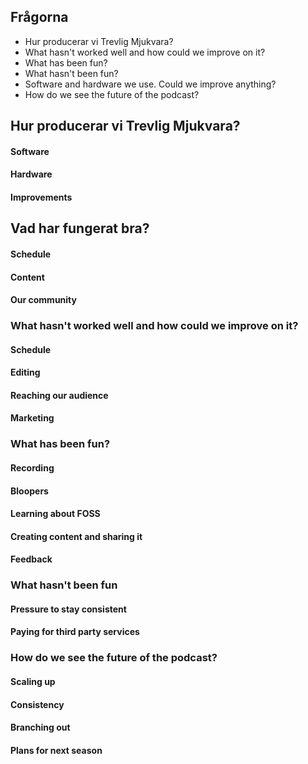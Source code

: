 ## Frågorna 

- Hur producerar vi Trevlig Mjukvara? 
- What hasn't worked well and how could we improve on it?
- What has been fun?
- What hasn't been fun?
- Software and hardware we use. Could we improve anything?
- How do we see the future of the podcast?

## Hur producerar vi Trevlig Mjukvara? 

#### Software

#### Hardware

#### Improvements

## Vad har fungerat bra?

#### Schedule

#### Content

#### Our community

### What hasn't worked well and how could we improve on it?

#### Schedule

#### Editing

#### Reaching our audience

#### Marketing

### What has been fun?

#### Recording

#### Bloopers

#### Learning about FOSS

#### Creating content and sharing it

#### Feedback

### What hasn't been fun

#### Pressure to stay consistent

#### Paying for third party services

### How do we see the future of the podcast?

#### Scaling up

#### Consistency

#### Branching out

#### Plans for next season
